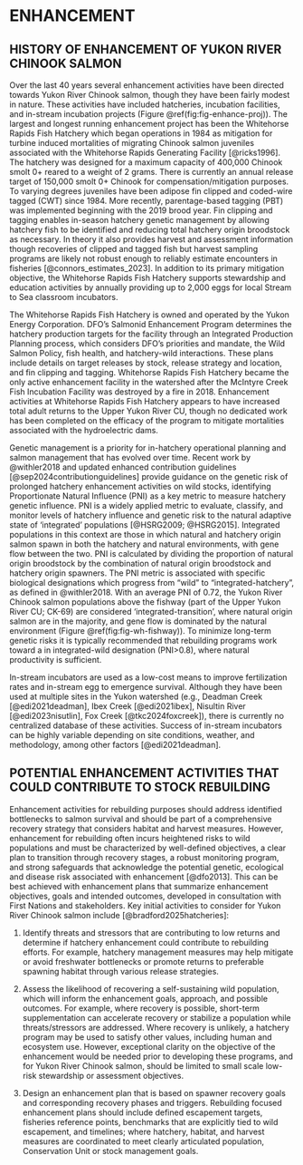 # ENHANCEMENT {#sec:enhancement} 
 
## HISTORY OF ENHANCEMENT OF YUKON RIVER CHINOOK SALMON 
 
Over the last 40 years several enhancement activities have been directed towards Yukon River Chinook salmon, though they have been fairly modest in nature. These activities have included hatcheries, incubation facilities, and in-stream incubation projects (Figure \@ref(fig:fig-enhance-proj)). The largest and longest running enhancement project has been the Whitehorse Rapids Fish Hatchery which began operations in 1984 as mitigation for turbine induced mortalities of migrating Chinook salmon juveniles associated with the Whitehorse Rapids Generating Facility [@ricks1996]. The hatchery was designed for a maximum capacity of 400,000 Chinook smolt 0+ reared to a weight of 2 grams. There is currently an annual release target of 150,000 smolt 0+ Chinook for compensation/mitigation purposes. To varying degrees juveniles have been adipose fin clipped and coded-wire tagged (CWT) since 1984. More recently, parentage-based tagging (PBT) was implemented beginning with the 2019 brood year. Fin clipping and tagging enables in-season hatchery genetic management by allowing hatchery fish to be identified and reducing total hatchery origin broodstock as necessary. In theory it also provides harvest and assessment information though recoveries of clipped and tagged fish but harvest sampling programs are likely not robust enough to reliably estimate encounters in fisheries [@connors_estimates_2023]. In addition to its primary mitigation objective, the Whitehorse Rapids Fish Hatchery supports stewardship and education activities by annually providing up to 2,000 eggs for local Stream to Sea classroom incubators.  
 
The Whitehorse Rapids Fish Hatchery is owned and operated by the Yukon Energy Corporation. DFO's Salmonid Enhancement Program determines the hatchery production targets for the facility through an Integrated Production Planning process, which considers DFO's priorities and mandate, the Wild Salmon Policy, fish health, and hatchery-wild interactions. These plans include details on target releases by stock, release strategy and location, and fin clipping and tagging\footnote{DFO. In Press. Integrated Fisheries Management Plan Salmon Enhancement Program (SEP) data tables, Pacific Region\url{https://www.pac.dfo-mpo.gc.ca/sep-pmvs/data-donnees/index-eng.html}}. Whitehorse Rapids Fish Hatchery became the only active enhancement facility in the watershed after the McIntyre Creek Fish Incubation Facility was destroyed by a fire in 2018. Enhancement activities at Whitehorse Rapids Fish Hatchery appears to have increased total adult returns to the Upper Yukon River CU, though no dedicated work has been completed on the efficacy of the program to mitigate mortalities associated with the hydroelectric dams. 

Genetic management is a priority for in-hatchery operational planning and salmon management that has evolved over time. Recent work by @withler2018 and updated enhanced contribution guidelines [@sep2024contributionguidelines] provide guidance on the genetic risk of prolonged hatchery enhancement activities on wild stocks, identifying Proportionate Natural Influence (PNI) as a key metric to measure hatchery genetic influence. PNI is a widely applied metric to evaluate, classify, and monitor levels of hatchery influence and genetic risk to the natural adaptive state of 'integrated' populations [@HSRG2009; @HSRG2015]. Integrated populations in this context are those in which natural and hatchery origin salmon spawn in both the hatchery and natural environments, with gene flow between the two. PNI is calculated by dividing the proportion of natural origin broodstock by the combination of natural origin broodstock and hatchery origin spawners. The PNI metric is associated with specific biological designations which progress from "wild" to "integrated-hatchery", as defined in @withler2018. With an average PNI of 0.72, the Yukon River Chinook salmon populations above the fishway (part of the Upper Yukon River CU; CK-69) are considered 'integrated-transition', where natural origin salmon are in the majority, and gene flow is dominated by the natural environment (Figure \@ref(fig:fig-wh-fishway)). To minimize long-term genetic risks it is typically recommended that rebuilding programs work toward a in integrated-wild designation (PNI>0.8), where natural productivity is sufficient. 

In-stream incubators are used as a low-cost means to improve fertilization rates and in-stream egg to emergence survival. Although they have been used at multiple sites in the Yukon watershed (e.g., Deadman Creek [@edi2021deadman], Ibex Creek [@edi2021ibex], Nisultin River [@edi2023nisutlin], Fox Creek [@tkc2024foxcreek]), there is currently no centralized database of these activities. Success of in-stream incubators can be highly variable depending on site conditions, weather, and methodology, among other factors [@edi2021deadman].  

## POTENTIAL ENHANCEMENT ACTIVITIES THAT COULD CONTRIBUTE TO STOCK REBUILDING 

Enhancement activities for rebuilding purposes should address identified bottlenecks to salmon survival and should be part of a comprehensive recovery strategy that considers habitat and harvest measures. However, enhancement for rebuilding often incurs heightened risks to wild populations and must be characterized by well-defined objectives, a clear plan to transition through recovery stages, a robust monitoring program, and strong safeguards that acknowledge the potential genetic, ecological and disease risk associated with enhancement [@dfo2013]. This can be best achieved with enhancement plans that summarize enhancement objectives, goals and intended outcomes, developed in consultation with First Nations and stakeholders. Key initial activities to consider for Yukon River Chinook salmon include [@bradford2025hatcheries]: 
 
  1. Identify threats and stressors that are contributing to low returns and determine if hatchery enhancement could contribute to rebuilding efforts. For example, hatchery management measures may help mitigate or avoid freshwater bottlenecks or promote returns to preferable spawning habitat through various release strategies. 
 
  2. Assess the likelihood of recovering a self-sustaining wild population, which will inform the enhancement goals, approach, and possible outcomes. For example, where recovery is possible, short-term supplementation can accelerate recovery or stabilize a population while threats/stressors are addressed. Where recovery is unlikely, a hatchery program may be used to satisfy other values, including human and ecosystem use. However, exceptional clarity on the objective of the enhancement would be needed prior to developing these programs, and for Yukon River Chinook salmon, should be limited to small scale low-risk stewardship or assessment objectives. 
 
  3. Design an enhancement plan that is based on spawner recovery goals and corresponding recovery phases and triggers. Rebuilding focused enhancement plans should include defined escapement targets, fisheries reference points, benchmarks that are explicitly tied to wild escapement, and timelines; where hatchery, habitat, and harvest measures are coordinated to meet clearly articulated population, Conservation Unit or stock management goals. 

